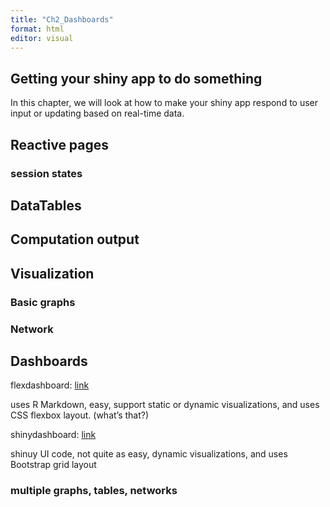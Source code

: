 ```yaml
---
title: "Ch2_Dashboards"
format: html
editor: visual
---
```


## **Getting your shiny app to do something**

In this chapter, we will look at how to make your shiny app respond to user input or updating based on real-time data.

## Reactive pages

### session states

## DataTables

## Computation output

## Visualization

### Basic graphs

### Network

## Dashboards

flexdashboard: [link](https://pkgs.rstudio.com/flexdashboard/articles/flexdashboard.html "dashboard basics")

uses R Markdown, easy, support static or dynamic visualizations, and uses CSS flexbox layout. (what's that?)

shinydashboard: [link](https://rstudio.github.io/shinydashboard/get_started.html "shiny dashboard")

shinuy UI code, not quite as easy, dynamic visualizations, and uses Bootstrap grid layout

### multiple graphs, tables, networks
